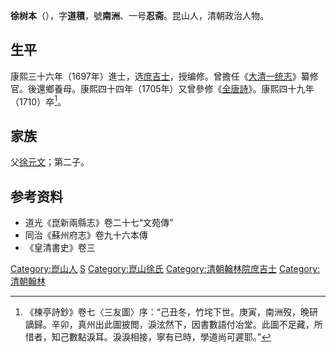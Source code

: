 '''徐树本'''（{{bd|?||1710年|}}），字'''道積'''，號'''南洲'''、一号'''忍斋'''。昆山人，清朝政治人物。

== 生平 ==
康熙三十六年（1697年）進士，选[[庶吉士|庶吉士]]，授编修。曾擔任《[[大清一统志|大清一统志]]》纂修官。後還鄉養母。康熙四十四年（1705年）又曾參修《[[全唐詩|全唐詩]]》。康熙四十九年（1710）卒<ref>《楝亭詩鈔》卷七〈三友圖〉序：“己丑冬，竹垞下世。庚寅，南洲歿，晚研謫歸。辛卯，真州出此圖披閲，淚泫然下，因書數語付冶堂。此圖不足藏，所惜者，知己數點淚耳。淚淚相接，寧有已時，學道尚可遲耶。”</ref>。

== 家族 ==
父[[徐元文|徐元文]]；第二子。

== 参考资料 ==
{{reflist}}
*道光《崑新兩縣志》卷二十七“文苑傳”
*同治《蘇州府志》卷九十六本傳
*《皇清書史》卷三

{{康熙三十六年丁丑科殿試金榜}}

{{Authority control}}

{{DEFAULTSORT:Xu徐}}
[[Category:崑山人|Category:崑山人]]
[[Category:徐姓|S]]
[[Category:崑山徐氏|Category:崑山徐氏]]
[[Category:清朝翰林院庶吉士|Category:清朝翰林院庶吉士]]
[[Category:清朝翰林|Category:清朝翰林]]